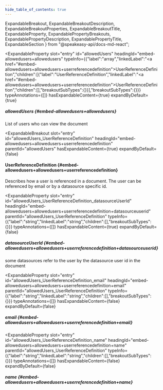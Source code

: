 ```yaml
---
hide_table_of_contents: true
---
```

  ExpandableBreakout,
  ExpandableBreakoutDescription,
  ExpandableBreakoutProperties,
  ExpandableBreakoutTitle,
  ExpandableProperty,
  ExpandablePropertyBreakouts,
  ExpandablePropertyDescription,
  ExpandablePropertyTitle,
  ExpandableSection
} from "@speakeasy-api/docs-md-react";

<ExpandableSection>

<ExpandableProperty
  slot="entry"
  id="allowedUsers"
  headingId="embed-allowedusers+allowedusers"
  typeInfo={{"label":"array","linkedLabel":"<a href=\"#embed-allowedusers+allowedusers+userreferencedefinition\">UserReferenceDefinition</a>","children":[{"label":"UserReferenceDefinition","linkedLabel":"<a href=\"#embed-allowedusers+allowedusers+userreferencedefinition\">UserReferenceDefinition</a>","children":[],"breakoutSubTypes":{}}],"breakoutSubTypes":{}}}
  typeAnnotations={[]}
  hasExpandableContent={true}
  expandByDefault={true}
>

<ExpandablePropertyTitle slot="title">

##### allowedUsers \{#embed-allowedusers+allowedusers\}

</ExpandablePropertyTitle>

<ExpandablePropertyDescription slot="description">

List of users who can view the document

</ExpandablePropertyDescription>

<ExpandablePropertyBreakouts slot="breakouts">

<ExpandableBreakout
  slot="entry"
  id="allowedUsers_UserReferenceDefinition"
  headingId="embed-allowedusers+allowedusers+userreferencedefinition"
  parentId="allowedUsers"
  hasExpandableContent={true}
  expandByDefault={false}
>

<ExpandableBreakoutTitle slot="title">

#### UserReferenceDefinition \{#embed-allowedusers+allowedusers+userreferencedefinition\}

</ExpandableBreakoutTitle>

<ExpandableBreakoutDescription slot="description">

Describes how a user is referenced in a document. The user can be referenced by email or by a datasource specific id.

</ExpandableBreakoutDescription>

<ExpandableBreakoutProperties slot="properties">

<ExpandableProperty
  slot="entry"
  id="allowedUsers_UserReferenceDefinition_datasourceUserId"
  headingId="embed-allowedusers+allowedusers+userreferencedefinition+datasourceuserid"
  parentId="allowedUsers_UserReferenceDefinition"
  typeInfo={{"label":"string","linkedLabel":"string","children":[],"breakoutSubTypes":{}}}
  typeAnnotations={[]}
  hasExpandableContent={true}
  expandByDefault={false}
>

<ExpandablePropertyTitle slot="title">

##### datasourceUserId \{#embed-allowedusers+allowedusers+userreferencedefinition+datasourceuserid\}

</ExpandablePropertyTitle>

<ExpandablePropertyDescription slot="description">

some datasources refer to the user by the datasource user id in the document

</ExpandablePropertyDescription>

</ExpandableProperty>

<ExpandableProperty
  slot="entry"
  id="allowedUsers_UserReferenceDefinition_email"
  headingId="embed-allowedusers+allowedusers+userreferencedefinition+email"
  parentId="allowedUsers_UserReferenceDefinition"
  typeInfo={{"label":"string","linkedLabel":"string","children":[],"breakoutSubTypes":{}}}
  typeAnnotations={[]}
  hasExpandableContent={false}
  expandByDefault={false}
>

<ExpandablePropertyTitle slot="title">

##### email \{#embed-allowedusers+allowedusers+userreferencedefinition+email\}

</ExpandablePropertyTitle>

</ExpandableProperty>

<ExpandableProperty
  slot="entry"
  id="allowedUsers_UserReferenceDefinition_name"
  headingId="embed-allowedusers+allowedusers+userreferencedefinition+name"
  parentId="allowedUsers_UserReferenceDefinition"
  typeInfo={{"label":"string","linkedLabel":"string","children":[],"breakoutSubTypes":{}}}
  typeAnnotations={[]}
  hasExpandableContent={false}
  expandByDefault={false}
>

<ExpandablePropertyTitle slot="title">

##### name \{#embed-allowedusers+allowedusers+userreferencedefinition+name\}

</ExpandablePropertyTitle>

</ExpandableProperty>

</ExpandableBreakoutProperties>

</ExpandableBreakout>

</ExpandablePropertyBreakouts>

</ExpandableProperty>

</ExpandableSection>